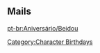 ==Mails==
{{Mails by Category Table|Beidou Mails|noheader=1}}

[[pt-br:Aniversário/Beidou]]
[[Category:Character Birthdays]]
